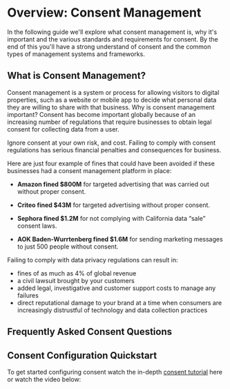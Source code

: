 
# Overview: Consent Management

In the following guide we'll explore what consent management is, why it's important and the various standards and requirements for consent. By the end of this you'll have a strong understand of consent and the common types of management systems and frameworks.

## What is Consent Management? 
Consent management is a system or process for allowing visitors to digital properties, such as a website or mobile app to decide what personal data they are willing to share with that business. 
Why is consent management important?
Consent has become important globally because of an increasing number of regulations that require businesses to obtain legal consent for collecting data from a user. 

Ignore consent at your own risk, and cost. Failing to comply with consent regulations has serious financial penalties and consequences for business. 

Here are just four example of fines that could have been avoided if these businesses had a consent management platform in place:

* **Amazon fined $800M** for targeted advertising that was carried out without proper consent.

* **Criteo fined $43M** for targeted advertising without proper consent.

* **Sephora fined $1.2M** for not complying with California data “sale” consent laws.

* **AOK Baden-Wurrtenberg fined $1.6M** for sending marketing messages to just 500 people without consent.

Failing to comply with data privacy regulations can result in:

* fines of as much as 4% of global revenue
* a civil lawsuit brought by your customers
* added legal, investigative and customer support costs to manage any failures
* direct reputational damage to your brand at a time when consumers are increasingly distrustful of technology and data collection practices


## Frequently Asked Consent Questions
<KeyFeatWrap>
  <KeyFeat link="/user-guides/consent/consent-laws" title="Where do Consent Laws Apply?"/>
  <KeyFeat link="/user-guides/consent/consent-laws" title="What are the typs of Consent?"/>
  <KeyFeat link="/user-guides/consent/consent-user-experience" title="What is the right user experience for consent?"/>
  <KeyFeat link="/user-guides/consent/consent-vs-prefs" title="Difference between consent and preferences?"/>
  <KeyFeat link="/user-guides/consent/consent-signals" title="What are Consent Signals?"/>
  <KeyFeat link="/user-guides/consent/consent-records" title="What are Consent Records?"/>
  <KeyFeat link="/user-guides/consent/consent-iab-tcf" title="What is the IAB TCF?"/>
  <KeyFeat link="/user-guides/consent/consent-iab-tcf-ca" title="What is the IAB TCF Canada?"/>
  <KeyFeat link="/user-guides/consent/consent-iab-usp" title="What is IAB USPrivacy?"/>
  <KeyFeat link="/user-guides/consent/consent-iab-gpp" title="What is IAB Global Privacy Platform (GPP)?"/>
  <KeyFeat link="/user-guides/consent/consent-iab-mspa" title="What is IAB Multi-State Privacy Agreement (MSPA)?"/>
  <KeyFeat link="/user-guides/consent/consent-iab-gpp" title="What is Global Privacy Control (GPC)?"/>
</KeyFeatWrap>

## Consent Configuration Quickstart
To get started configuring consent watch the in-depth [consent tutorial](/tutorials/consent-management) here or watch the video below:
<VimeoVideo src="https://player.vimeo.com/video/848494412?badge=0&amp;autopause=0&amp;player_id=0&amp;app_id=58479" />